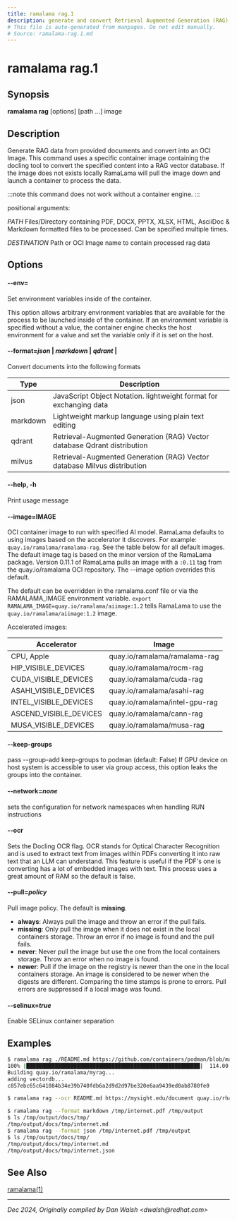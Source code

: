 ```yaml
---
title: ramalama rag.1
description: generate and convert Retrieval Augmented Generation (RAG) data from provided documents into an OCI Image
# This file is auto-generated from manpages. Do not edit manually.
# Source: ramalama-rag.1.md
---
```


# ramalama rag.1

## Synopsis
**ramalama rag** [options] [path ...] image

## Description
Generate RAG data from provided documents and convert into an OCI Image. This command uses a specific container image containing the docling
tool to convert the specified content into a RAG vector database. If the image does not exists locally RamaLama will pull the image
down and launch a container to process the data.

:::note
 this command does not work without a container engine.
:::

positional arguments:

  *PATH*    Files/Directory containing PDF, DOCX, PPTX, XLSX, HTML,
	    AsciiDoc & Markdown formatted files to be processed.
	    Can be specified multiple times.

  *DESTINATION*   Path or OCI Image name to contain processed rag data

## Options

#### **--env**=

Set environment variables inside of the container.

This option allows arbitrary environment variables that are available for the
process to be launched inside of the container. If an environment variable is
specified without a value, the container engine checks the host environment
for a value and set the variable only if it is set on the host.

#### **--format**=*json* |  *markdown* | *qdrant* |
Convert documents into the following formats

| Type    | Description                                          |
| ------- | ---------------------------------------------------- |
| json    | JavaScript Object Notation. lightweight format for exchanging data |
| markdown| Lightweight markup language using plain text editing |
| qdrant  | Retrieval-Augmented Generation (RAG) Vector database Qdrant distribution |
| milvus  | Retrieval-Augmented Generation (RAG) Vector database Milvus distribution |

#### **--help**, **-h**
Print usage message

#### **--image**=IMAGE
OCI container image to run with specified AI model. RamaLama defaults to using
images based on the accelerator it discovers. For example:
`quay.io/ramalama/ramalama-rag`. See the table below for all default images.
The default image tag is based on the minor version of the RamaLama package.
Version 0.11.1 of RamaLama pulls an image with a `:0.11` tag from the quay.io/ramalama OCI repository. The --image option overrides this default.

The default can be overridden in the ramalama.conf file or via the
RAMALAMA_IMAGE environment variable. `export RAMALAMA_IMAGE=quay.io/ramalama/aiimage:1.2` tells
RamaLama to use the `quay.io/ramalama/aiimage:1.2` image.

Accelerated images:

| Accelerator             | Image                          |
| ------------------------| ------------------------------ |
|  CPU, Apple             | quay.io/ramalama/ramalama-rag  |
|  HIP_VISIBLE_DEVICES    | quay.io/ramalama/rocm-rag      |
|  CUDA_VISIBLE_DEVICES   | quay.io/ramalama/cuda-rag      |
|  ASAHI_VISIBLE_DEVICES  | quay.io/ramalama/asahi-rag     |
|  INTEL_VISIBLE_DEVICES  | quay.io/ramalama/intel-gpu-rag |
|  ASCEND_VISIBLE_DEVICES | quay.io/ramalama/cann-rag      |
|  MUSA_VISIBLE_DEVICES   | quay.io/ramalama/musa-rag      |

#### **--keep-groups**
pass --group-add keep-groups to podman (default: False)
If GPU device on host system is accessible to user via group access, this option leaks the groups into the container.

#### **--network**=*none*
sets the configuration for network namespaces when handling RUN instructions

#### **--ocr**
Sets the Docling OCR flag. OCR stands for Optical Character Recognition and is used to extract text from images within PDFs converting it into raw text that an LLM can understand. This feature is useful if the PDF's one is converting has a lot of embedded images with text. This process uses a great amount of RAM so the default is false.

#### **--pull**=*policy*
Pull image policy. The default is **missing**.

- **always**: Always pull the image and throw an error if the pull fails.
- **missing**: Only pull the image when it does not exist in the local containers storage. Throw an error if no image is found and the pull fails.
- **never**: Never pull the image but use the one from the local containers storage. Throw an error when no image is found.
- **newer**: Pull if the image on the registry is newer than the one in the local containers storage. An image is considered to be newer when the digests are different. Comparing the time stamps is prone to errors. Pull errors are suppressed if a local image was found.

#### **--selinux**=*true*
Enable SELinux container separation

## Examples

```bash
$ ramalama rag ./README.md https://github.com/containers/podman/blob/main/README.md quay.io/rhatdan/myrag
100% |███████████████████████████████████████████████████████|  114.00 KB/    0.00 B 922.89 KB/s   59m 59s
Building quay.io/ramalama/myrag...
adding vectordb...
c857ebc65c641084b34e39b740fdb6a2d9d2d97be320e6aa9439ed0ab8780fe0
```

```bash
$ ramalama rag --ocr README.md https://mysight.edu/document quay.io/rhatdan/myrag
```

```bash
$ ramalama rag --format markdown /tmp/internet.pdf /tmp/output
$ ls /tmp/output/docs/tmp/
/tmp/output/docs/tmp/internet.md
$ ramalama rag --format json /tmp/internet.pdf /tmp/output
$ ls /tmp/output/docs/tmp/
/tmp/output/docs/tmp/internet.md
/tmp/output/docs/tmp/internet.json
```

## See Also
[ramalama(1)](/docs/commands/ramalama/)

---

*Dec 2024, Originally compiled by Dan Walsh &lt;dwalsh&#64;redhat.com&gt;*